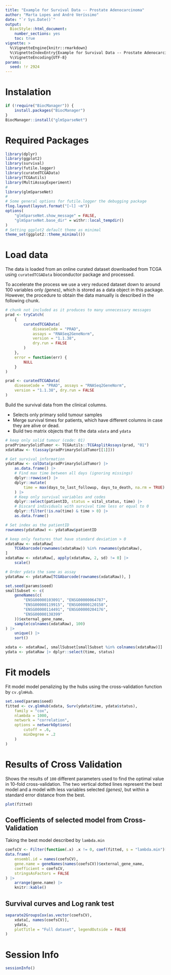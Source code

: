 ```yaml
---
title: "Example for Survival Data -- Prostate Adenocarcinoma"
author: "Marta Lopes and André Veríssimo"
date: "`r Sys.Date()`"
output: 
  BiocStyle::html_document:
    number_sections: yes
    toc: true
vignette: >
  %\VignetteEngine{knitr::rmarkdown}
  %\VignetteIndexEntry{Example for Survival Data -- Prostate Adenocarcinoma}
  %\VignetteEncoding{UTF-8}
params:
  seed: !r 2924
--- 
```


# Instalation

```r
if (!require("BiocManager")) {
    install.packages("BiocManager")
}
BiocManager::install("glmSparseNet")
```

# Required Packages

```r
library(dplyr)
library(ggplot2)
library(survival)
library(futile.logger)
library(curatedTCGAData)
library(TCGAutils)
library(MultiAssayExperiment)
#
library(glmSparseNet)
#
# Some general options for futile.logger the debugging package
flog.layout(layout.format("[~l] ~m"))
options(
    "glmSparseNet.show_message" = FALSE,
    "glmSparseNet.base_dir" = withr::local_tempdir()
)
# Setting ggplot2 default theme as minimal
theme_set(ggplot2::theme_minimal())
```

# Load data

The data is loaded from an online curated dataset downloaded from TCGA using 
`curatedTCGAData` bioconductor package and processed.

To accelerate the process we use a very reduced dataset down to around 100 
variables only *(genes)*, which is stored as a data object in this package. 
However, the procedure to obtain the data manually is described in the 
following chunk.

```r
# chunk not included as it produces to many unnecessary messages
prad <- tryCatch(
    {
        curatedTCGAData(
            diseaseCode = "PRAD",
            assays = "RNASeq2GeneNorm",
            version = "1.1.38",
            dry.run = FALSE
        )
    },
    error = function(err) {
        NULL
    }
)
```

```r
prad <- curatedTCGAData(
    diseaseCode = "PRAD", assays = "RNASeq2GeneNorm",
    version = "1.1.38", dry.run = FALSE
)
```

Build the survival data from the clinical columns.

* Selects only primary solid tumour samples
* Merge survival times for patients, which have different columns in case they 
are alive or dead.
* Build two matrix objects that fit the data `xdata` and `ydata`

```r
# keep only solid tumour (code: 01)
pradPrimarySolidTumor <- TCGAutils::TCGAsplitAssays(prad, "01")
xdataRaw <- t(assay(pradPrimarySolidTumor[[1]]))

# Get survival information
ydataRaw <- colData(pradPrimarySolidTumor) |>
    as.data.frame() |>
    # Find max time between all days (ignoring missings)
    dplyr::rowwise() |>
    dplyr::mutate(
        time = max(days_to_last_followup, days_to_death, na.rm = TRUE)
    ) |>
    # Keep only survival variables and codes
    dplyr::select(patientID, status = vital_status, time) |>
    # Discard individuals with survival time less or equal to 0
    dplyr::filter(!is.na(time) & time > 0) |>
    as.data.frame()

# Set index as the patientID
rownames(ydataRaw) <- ydataRaw$patientID

# keep only features that have standard deviation > 0
xdataRaw <- xdataRaw[
    TCGAbarcode(rownames(xdataRaw)) %in% rownames(ydataRaw),
]
xdataRaw <- xdataRaw[, apply(xdataRaw, 2, sd) != 0] |>
    scale()

# Order ydata the same as assay
ydataRaw <- ydataRaw[TCGAbarcode(rownames(xdataRaw)), ]

set.seed(params$seed)
smallSubset <- c(
    geneNames(c(
        "ENSG00000103091", "ENSG00000064787",
        "ENSG00000119915", "ENSG00000120158",
        "ENSG00000114491", "ENSG00000204176",
        "ENSG00000138399"
    ))$external_gene_name,
    sample(colnames(xdataRaw), 100)
) |>
    unique() |>
    sort()

xdata <- xdataRaw[, smallSubset[smallSubset %in% colnames(xdataRaw)]]
ydata <- ydataRaw |> dplyr::select(time, status)
```

# Fit models

Fit model model penalizing by the hubs using the cross-validation function by 
`cv.glmHub`.

```r
set.seed(params$seed)
fitted <- cv.glmHub(xdata, Surv(ydata$time, ydata$status),
    family = "cox",
    nlambda = 1000,
    network = "correlation",
    options = networkOptions(
        cutoff = .6,
        minDegree = .2
    )
)
```

# Results of Cross Validation

Shows the results of `100` different parameters used to find the optimal value
in 10-fold cross-validation. The two vertical dotted lines represent the best
model and a model with less variables selected *(genes)*, but within a standard 
error distance from the best.

```r
plot(fitted)
```

## Coefficients of selected model from Cross-Validation

Taking the best model described by `lambda.min`

```r
coefsCV <- Filter(function(.x) .x != 0, coef(fitted, s = "lambda.min")[, 1])
data.frame(
    ensembl.id = names(coefsCV),
    gene.name = geneNames(names(coefsCV))$external_gene_name,
    coefficient = coefsCV,
    stringsAsFactors = FALSE
) |>
    arrange(gene.name) |>
    knitr::kable()
```

## Survival curves and Log rank test

```r
separate2GroupsCox(as.vector(coefsCV),
    xdata[, names(coefsCV)],
    ydata,
    plotTitle = "Full dataset", legendOutside = FALSE
)
```

# Session Info

```r
sessionInfo()
```
